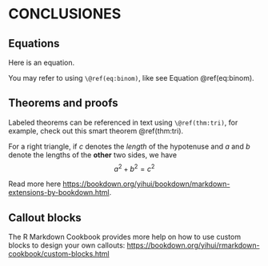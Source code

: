 # CONCLUSIONES

## Equations

Here is an equation.

```{=tex}
\begin{equation} 
  f\left(k\right) = \binom{n}{k} p^k\left(1-p\right)^{n-k}
  (\#eq:binom)
\end{equation}
```
You may refer to using `\@ref(eq:binom)`, like see Equation \@ref(eq:binom).

## Theorems and proofs

Labeled theorems can be referenced in text using `\@ref(thm:tri)`, for example, check out this smart theorem \@ref(thm:tri).

::: {#tri .theorem}
For a right triangle, if $c$ denotes the *length* of the hypotenuse and $a$ and $b$ denote the lengths of the **other** two sides, we have $$a^2 + b^2 = c^2$$
:::

Read more here <https://bookdown.org/yihui/bookdown/markdown-extensions-by-bookdown.html>.

## Callout blocks

The R Markdown Cookbook provides more help on how to use custom blocks to design your own callouts: <https://bookdown.org/yihui/rmarkdown-cookbook/custom-blocks.html>
